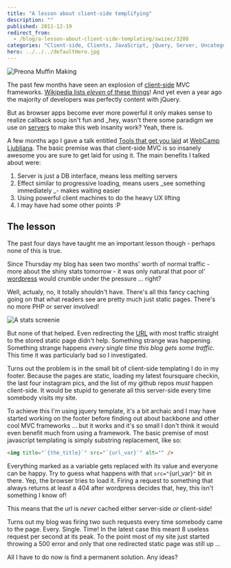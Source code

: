 ```yaml
---
title: "A lesson about client-side templifying"
description: ""
published: 2011-12-19
redirect_from:
  - /blog/a-lesson-about-client-side-templating/swizec/3208
categories: "Client-side, Clients, JavaScript, jQuery, Server, Uncategorized, Web page"
hero: ../../../defaultHero.jpg
---
```


![Preona Muffin Making](https://swizec.com/wp-content/uploads/2011/12/4371042134_c7431995c4_m6.jpg)

The past few months have seen an explosion of [client-side](http://en.wikipedia.org/wiki/Client-side) MVC frameworks. [Wikipedia lists _eleven_ of these things](http://en.wikipedia.org/wiki/Model%E2%80%93view%E2%80%93controller#JavaScript)! And yet even a year ago the majority of developers was perfectly content with jQuery.

But as browser apps become ever more powerful it only makes sense to realize callback soup isn't fun and _hey, wasn't there some paradigm we use on [servers](http://en.wikipedia.org/wiki/Server_%28computing%29) to make this web insanity work? Yeah, there is.

A few months ago I gave a talk entitled [Tools that get you laid](https://swizec.com/blog/webcamplj-was-bitchin/) at [WebCamp Ljubljana](http://webcamp.si/). The basic premise was that client-side MVC is so insanely awesome you are sure to get laid for using it. The main benefits I talked about were:
1.  Server is just a DB interface, means less melting servers
2.  Effect similar to progressive loading, means users _see something immediately _- makes waiting easier
3.  Using powerful client machines to do the heavy UX lifting
4.  I may have had some other points :P

## The lesson

The past four days have taught me an important lesson though - perhaps none of this is true.

Since Thursday my blog has seen two months' worth of normal traffic - more about the shiny stats tomorrow - it was only natural that poor ol' [wordpress](http://wordpress.org) would crumble under the pressure ... right?

Well, actualy, no, it totally shouldn't have. There's all this fancy caching going on that what readers see are pretty much just static pages. There's no more PHP or server involved!

![A stats screenie](https://swizec.com/wp-content/uploads/2011/12/Screen-Shot-2011-12-16-at-1.53.20-PM-300x175.png)

But none of that helped. Even redirecting the [URL](http://en.wikipedia.org/wiki/Uniform_Resource_Locator) with most traffic straight to the stored static page didn't help. Something strange was happening. Something strange happens _every single time this blog gets some traffic_. This time it was particularly bad so I investigated.

Turns out the problem is in the small bit of client-side templating I do in my footer.
Because the pages are static, loading my latest foursquare checkin, the last four instagram pics, and the list of my github repos _must_ happen client-side. It would be stupid to generate all this server-side every time somebody visits my site.

To achieve this I'm using jquery template, it's a bit archaic and I may have started working on the footer before finding out about backbone and other cool MVC frameworks ... but it works and it's so small I don't think it would even benefit much from using a framework. The basic premise of most javascript templating is simply substring replacement, like so:

```html
<img title="`{the_title}`" src="`{url_var}`" alt="" />
```

Everything marked as a variable gets replaced with its value and everyone can be happy.
Try to guess what happens with that `src="`{url_var}`"` bit in there. Yep, the browser tries to load it. Firing a request to something that always returns at least a 404 after wordpress decides that, hey, this isn't something I know of!

This means that the url is _never_ cached either server-side _or_ client-side!

Turns out my blog was firing two such requests every time somebody came to the page. Every. Single. Time! In the latest case this meant 8 useless request per second at its peak. To the point most of my site just started throwing a 500 error and only that one redirected static page was still up ...

All I have to do now is find a permanent solution. Any ideas?